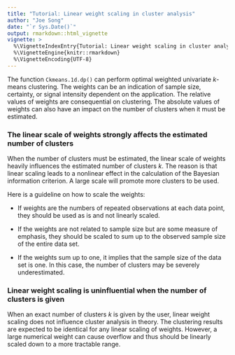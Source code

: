 ```yaml
---
title: "Tutorial: Linear weight scaling in cluster analysis"
author: "Joe Song"
date: "`r Sys.Date()`"
output: rmarkdown::html_vignette
vignette: >
  %\VignetteIndexEntry{Tutorial: Linear weight scaling in cluster analysis}
  %\VignetteEngine{knitr::rmarkdown}
  %\VignetteEncoding{UTF-8}
---
```


The function ```Ckmeans.1d.dp()``` can perform optimal weighted univariate $k$-means clustering. The weights can be an indication of sample size, certainty, or signal intensity dependent on the application. The relative values of weights are consequential on clustering. The absolute values of weights can also have an impact on the number of clusters when it must be estimated.

### The linear scale of weights strongly affects the estimated number of clusters

When the number of clusters must be estimated, the linear scale of weights heavily influences the estimated number of clusters $k$. The reason is that linear scaling leads to a nonlinear effect in the calculation of the Bayesian information criterion. A large scale will promote more clusters to be used.

Here is a guideline on how to scale the weights:

* If weights are the numbers of repeated observations at each data point, they should be used as is and not linearly scaled.

* If the weights are not related to sample size but are some measure of emphasis, they should be scaled to sum up to the observed sample size of the entire data set.

* If the weights sum up to one, it implies that the sample size of the data set is one. In this case, the number of clusters may be severely underestimated.

### Linear weight scaling is uninfluential when the number of clusters is given

When an exact number of clusters $k$ is given by the user, linear weight scaling does not influence cluster analysis in theory. The clustering results are expected to be identical for any linear scaling of weights. However, a large numerical weight can cause overflow and thus should be linearly scaled down to a more tractable range.

